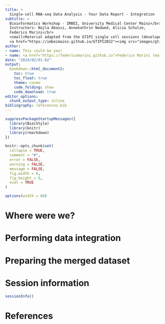 ```yaml
---
title: >
  Single-cell RNA-seq Data Analysis - Your Data Report - Integration
subtitle: >
  Bioinformatics Workshop - IMBEI, University Medical Center Mainz</br>
  Instructors: Najla Abassi, Annekathrin Nedwed, Alicia Schulze, 
  Federico Marini</br>
  <small>Material adapted from the GTIPI single cell sessions (developed by Federico Marini & Charlotte Soneson)</small></br>
  <a href="https://imbeimainz.github.io/GTIPI2022"><img src="images/gtipi_logo.png" alt="" height="100"/></a>
author:
- name: This could be you!
- name: <a href="https://federicomarini.github.io">Federico Marini (marinif@uni-mainz.de)</a><br><a href="https://www.unimedizin-mainz.de/imbei/">IMBEI, University Medical Center Mainz</a><br><a href="https://twitter.com/FedeBioinfo">`@FedeBioinfo`</a>
date: "2024/02/01-02"
output: 
  bookdown::html_document2:
    toc: true
    toc_float: true
    theme: cosmo
    code_folding: show
    code_download: true
editor_options: 
  chunk_output_type: inline
bibliography: references.bib
---
```


```r
suppressPackageStartupMessages({
  library(BiocStyle)
  library(knitr)
  library(rmarkdown)
})

knitr::opts_chunk$set(
  collapse = TRUE,
  comment = "#",
  error = FALSE,
  warning = FALSE,
  message = FALSE,
  fig.width = 6, 
  fig.height = 6, 
  eval = TRUE
)

options(width = 80)
```

# Where were we?



# Performing data integration




# Preparing the merged dataset




# Session information {-}

```r
sessionInfo()
```

# References {-}


